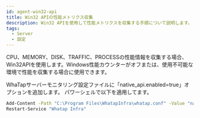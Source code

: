 ```yaml
---
id: agent-win32-api
title: Win32 APIの性能メトリクス収集
description: Win32 APIを使用して性能メトリクスを収集する手順について説明します。
tags:
  - Server
  - 設定
---
```


CPU、MEMORY、DISK、TRAFFIC、PROCESSの性能情報を収集する場合、Win32APIを使用します。Windows性能カウンターがオフまたは、使用不可能な環境で性能を収集する場合に使用できます。

WhaTapサーバーモニタリング設定ファイルに「native_api.enabled=true」オプションを追加します。 パワーシェルで以下を適用してます。

```bash title='Windows Powershell'
Add-Content -Path "C:\Program Files\WhatapInfra\whatap.conf" -Value "native_api.enabled=true"
Restart-Service "Whatap Infra"
```
